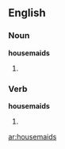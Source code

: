 ==English==

===Noun===
'''housemaids'''

# {{plural of|housemaid}}

===Verb===
'''housemaids'''

# {{third-person singular of|housemaid}}

[[ar:housemaids]]